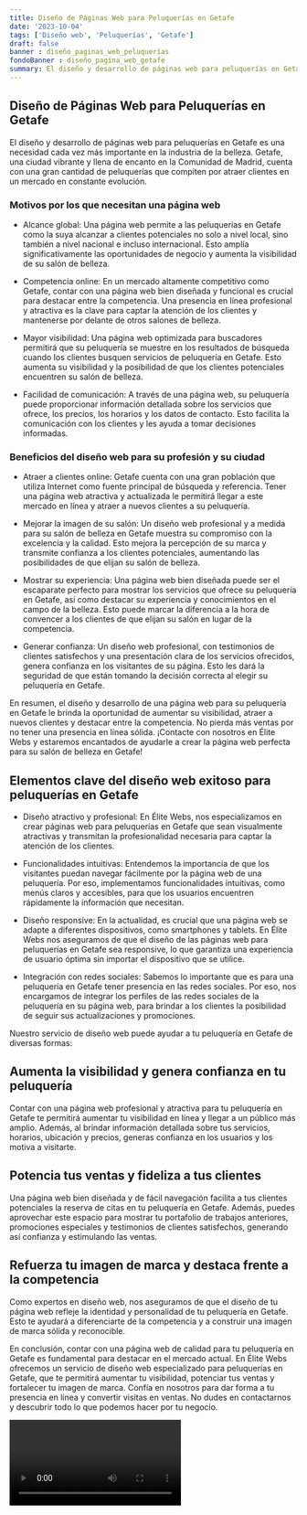 ```yaml
---
title: Diseño de Páginas Web para Peluquerías en Getafe
date: '2023-10-04'
tags: ['Diseño web', 'Peluquerías', 'Getafe']
draft: false
banner : diseño_paginas_web_peluquerías
fondoBanner : diseño_pagina_web_getafe
summary: El diseño y desarrollo de páginas web para peluquerías en Getafe es una necesidad cada vez más importante en la industria de la belleza. Getafe, una ciudad vibrante y llena de encanto en la Comunidad de Madrid, cuenta con una gran cantidad de peluquerías que compiten por atraer clientes en un mercado en constante evolución.
---
```


## Diseño de Páginas Web para Peluquerías en Getafe

El diseño y desarrollo de páginas web para peluquerías en Getafe es una necesidad cada vez más importante en la industria de la belleza. Getafe, una ciudad vibrante y llena de encanto en la Comunidad de Madrid, cuenta con una gran cantidad de peluquerías que compiten por atraer clientes en un mercado en constante evolución.

### Motivos por los que necesitan una página web

- Alcance global: Una página web permite a las peluquerías en Getafe como la suya alcanzar a clientes potenciales no solo a nivel local, sino también a nivel nacional e incluso internacional. Esto amplía significativamente las oportunidades de negocio y aumenta la visibilidad de su salón de belleza.

- Competencia online: En un mercado altamente competitivo como Getafe, contar con una página web bien diseñada y funcional es crucial para destacar entre la competencia. Una presencia en línea profesional y atractiva es la clave para captar la atención de los clientes y mantenerse por delante de otros salones de belleza.

- Mayor visibilidad: Una página web optimizada para buscadores permitirá que su peluquería se muestre en los resultados de búsqueda cuando los clientes busquen servicios de peluquería en Getafe. Esto aumenta su visibilidad y la posibilidad de que los clientes potenciales encuentren su salón de belleza.

- Facilidad de comunicación: A través de una página web, su peluquería puede proporcionar información detallada sobre los servicios que ofrece, los precios, los horarios y los datos de contacto. Esto facilita la comunicación con los clientes y les ayuda a tomar decisiones informadas.

### Beneficios del diseño web para su profesión y su ciudad

- Atraer a clientes online: Getafe cuenta con una gran población que utiliza Internet como fuente principal de búsqueda y referencia. Tener una página web atractiva y actualizada le permitirá llegar a este mercado en línea y atraer a nuevos clientes a su peluquería.

- Mejorar la imagen de su salón: Un diseño web profesional y a medida para su salón de belleza en Getafe muestra su compromiso con la excelencia y la calidad. Esto mejora la percepción de su marca y transmite confianza a los clientes potenciales, aumentando las posibilidades de que elijan su salón de belleza.

- Mostrar su experiencia: Una página web bien diseñada puede ser el escaparate perfecto para mostrar los servicios que ofrece su peluquería en Getafe, así como destacar su experiencia y conocimientos en el campo de la belleza. Esto puede marcar la diferencia a la hora de convencer a los clientes de que elijan su salón en lugar de la competencia.

- Generar confianza: Un diseño web profesional, con testimonios de clientes satisfechos y una presentación clara de los servicios ofrecidos, genera confianza en los visitantes de su página. Esto les dará la seguridad de que están tomando la decisión correcta al elegir su peluquería en Getafe.

En resumen, el diseño y desarrollo de una página web para su peluquería en Getafe le brinda la oportunidad de aumentar su visibilidad, atraer a nuevos clientes y destacar entre la competencia. No pierda más ventas por no tener una presencia en línea sólida. ¡Contacte con nosotros en Élite Webs y estaremos encantados de ayudarle a crear la página web perfecta para su salón de belleza en Getafe!

<GifSeo />

<Cta />

## Elementos clave del diseño web exitoso para peluquerías en Getafe

- Diseño atractivo y profesional: En Élite Webs, nos especializamos en crear páginas web para peluquerías en Getafe que sean visualmente atractivas y transmitan la profesionalidad necesaria para captar la atención de los clientes.

- Funcionalidades intuitivas: Entendemos la importancia de que los visitantes puedan navegar fácilmente por la página web de una peluquería. Por eso, implementamos funcionalidades intuitivas, como menús claros y accesibles, para que los usuarios encuentren rápidamente la información que necesitan.

- Diseño responsive: En la actualidad, es crucial que una página web se adapte a diferentes dispositivos, como smartphones y tablets. En Élite Webs nos aseguramos de que el diseño de las páginas web para peluquerías en Getafe sea responsive, lo que garantiza una experiencia de usuario óptima sin importar el dispositivo que se utilice.

- Integración con redes sociales: Sabemos lo importante que es para una peluquería en Getafe tener presencia en las redes sociales. Por eso, nos encargamos de integrar los perfiles de las redes sociales de la peluquería en su página web, para brindar a los clientes la posibilidad de seguir sus actualizaciones y promociones.

Nuestro servicio de diseño web puede ayudar a tu peluquería en Getafe de diversas formas:

## Aumenta la visibilidad y genera confianza en tu peluquería

Contar con una página web profesional y atractiva para tu peluquería en Getafe te permitirá aumentar tu visibilidad en línea y llegar a un público más amplio. Además, al brindar información detallada sobre tus servicios, horarios, ubicación y precios, generas confianza en los usuarios y los motiva a visitarte.

## Potencia tus ventas y fideliza a tus clientes

Una página web bien diseñada y de fácil navegación facilita a tus clientes potenciales la reserva de citas en tu peluquería en Getafe. Además, puedes aprovechar este espacio para mostrar tu portafolio de trabajos anteriores, promociones especiales y testimonios de clientes satisfechos, generando así confianza y estimulando las ventas.

## Refuerza tu imagen de marca y destaca frente a la competencia

Como expertos en diseño web, nos aseguramos de que el diseño de tu página web refleje la identidad y personalidad de tu peluquería en Getafe. Esto te ayudará a diferenciarte de la competencia y a construir una imagen de marca sólida y reconocible.

En conclusión, contar con una página web de calidad para tu peluquería en Getafe es fundamental para destacar en el mercado actual. En Élite Webs ofrecemos un servicio de diseño web especializado para peluquerías en Getafe, que te permitirá aumentar tu visibilidad, potenciar tus ventas y fortalecer tu imagen de marca. Confía en nosotros para dar forma a tu presencia en línea y convertir visitas en ventas. No dudes en contactarnos y descubrir todo lo que podemos hacer por tu negocio.

<Video />

<CtaBot job='Peluquerías' city='Getafe'/>

<Gmaps query='Getafe+españa+maps' />